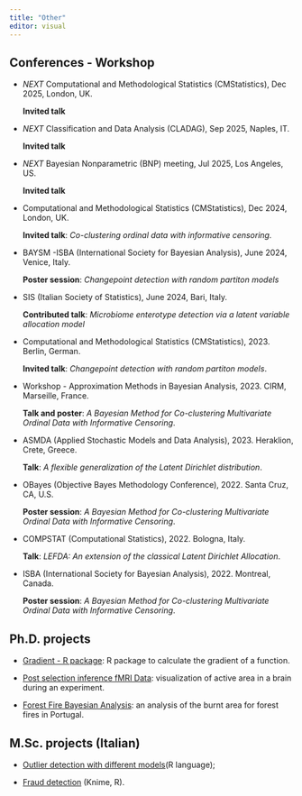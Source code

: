 ```yaml
---
title: "Other"
editor: visual
---
```


## Conferences - Workshop

-   *NEXT* Computational and Methodological Statistics (CMStatistics), Dec 2025, London, UK.

    **Invited talk**

-   *NEXT* Classification and Data Analysis (CLADAG), Sep 2025, Naples, IT.

    **Invited talk**

-   *NEXT* Bayesian Nonparametric (BNP) meeting, Jul 2025, Los Angeles, US.

    **Invited talk**

-   Computational and Methodological Statistics (CMStatistics), Dec 2024, London, UK.

    **Invited talk**: *Co-clustering ordinal data with informative censoring.*

-   BAYSM -ISBA (International Society for Bayesian Analysis), June 2024, Venice, Italy.

    **Poster session**: *Changepoint detection with random partiton models*

-   SIS (Italian Society of Statistics), June 2024, Bari, Italy.

    **Contributed talk**: *Microbiome enterotype detection via a latent variable allocation model*

-   Computational and Methodological Statistics (CMStatistics), 2023. Berlin, German.

    **Invited talk**: *Changepoint detection with random partiton models*.

-   Workshop - Approximation Methods in Bayesian Analysis, 2023. CIRM, Marseille, France.

    **Talk and poster**: *A Bayesian Method for Co-clustering Multivariate Ordinal Data with Informative Censoring*.

-   ASMDA (Applied Stochastic Models and Data Analysis), 2023. Heraklion, Crete, Greece.

    **Talk**: *A flexible generalization of the Latent Dirichlet distribution*.

-   OBayes (Objective Bayes Methodology Conference), 2022. Santa Cruz, CA, U.S.

    **Poster session**: *A Bayesian Method for Co-clustering Multivariate Ordinal Data with Informative Censoring*.

-   COMPSTAT (Computational Statistics), 2022. Bologna, Italy.

    **Talk**: *LEFDA: An extension of the classical Latent Dirichlet Allocation*.

-   ISBA (International Society for Bayesian Analysis), 2022. Montreal, Canada.

    **Poster session**: *A Bayesian Method for Co-clustering Multivariate Ordinal Data with Informative Censoring*.

## Ph.D. projects

-   [Gradient - R package](https://github.com/vincnardelli/gradient): R package to calculate the gradient of a function.

-   [Post selection inference fMRI Data](https://github.com/AliceGiampino/fMRI-Analysis/blob/master/face_fmri.pdf): visualization of active area in a brain during an experiment.

-   [Forest Fire Bayesian Analysis](https://github.com/AliceGiampino/Forest-Fire_Bayesian-Analysis/blob/master/Giampino_Assignment_Forestfire.pdf): an analysis of the burnt area for forest fires in Portugal.

## M.Sc. projects (Italian)

-   [Outlier detection with different models](https://alicegiampino.github.io/SL/)(R language);

-   [Fraud detection](https://github.com/AliceGiampino/ML/blob/master/team12.pdf) (Knime, R).
